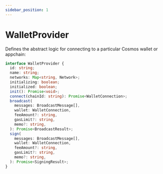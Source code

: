 ```yaml
---
sidebar_position: 1
---
```


# WalletProvider

Defines the abstract logic for connecting to a particular Cosmos wallet or appchain:

```ts
interface WalletProvider {
  id: string;
  name: string;
  networks: Map<string, Network>;
  initializing: boolean;
  initialized: boolean;
  init(): Promise<void>;
  connect(chainId: string): Promise<WalletConnection>;
  broadcast(
    messages: BroadcastMessage[],
    wallet: WalletConnection,
    feeAmount?: string,
    gasLimit?: string,
    memo?: string,
  ): Promise<BroadcastResult>;
  sign(
    messages: BroadcastMessage[],
    wallet: WalletConnection,
    feeAmount?: string,
    gasLimit?: string,
    memo?: string,
  ): Promise<SigningResult>;
}
```